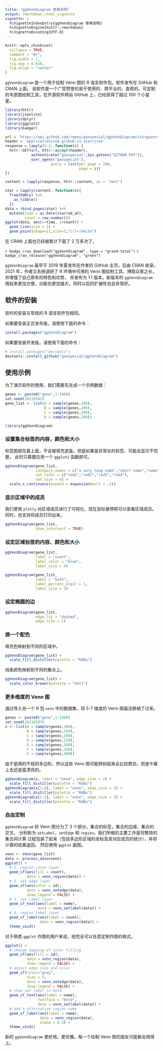 ```yaml
---
title: "ggVennDiagram 使用说明"
output: rmarkdown::html_vignette
vignette: >
  %\VignetteIndexEntry{ggVennDiagram 使用说明}
  %\VignetteEngine{knitr::rmarkdown}
  %\VignetteEncoding{UTF-8}
---
```


```r
knitr::opts_chunk$set(
  collapse = TRUE,
  comment = "#>",
  fig.width = 7,
  fig.asp = 0.618,
  fig.align = "center"
)
```

`ggVennDiagram` 是一个用于绘制 Venn 图的 R 语言软件包。软件发布在 GitHub 和 CRAN 上面。
该软件是一个广受赞誉的易于使用的、跨平台的、直观的、可定制的韦恩图绘制工具，在开源软件网站
GitHub 上，已经获得了超过 100 个小星星。



```r
library(httr)
library(jsonlite)
library(dplyr)
library(ggplot2)
library(badger)

url = 'https://api.github.com/repos/gaospecial/ggVennDiagram/stargazers'
header = 'application/vnd.github.v3.star+json'
response = lapply(1:2, function(i) {
  httr::GET(url, httr::accept(header), 
            authenticate("gaospecial",Sys.getenv("GITHUB_PAT")),
            user_agent("gaospecial"),
                     query = list(per_page = 100, 
                                  page = i))
})

content = lapply(response, httr::content, as = 'text')

star = lapply(content, function(x){
  fromJSON(x) %>%
    as_tibble()
  })
data = rbind_pages(star) %>%
  mutate(time = as.Date(starred_at),
         count = row_number())
ggplot(data, aes(x=time, y=count)) + 
  geom_line(size = 1) +
  geom_point(shape=21,size=3,fill="white")

```

在 CRAN 上面也已经被累计下载了 2 万多次了。

`r badge_cran_download("ggVennDiagram", type = "grand-total")`
`r badge_cran_release("ggVennDiagram", "green")`



`ggVennDiagram` 最早于 2019 年夏发布在作者的 GitHub 主页，后由 CRAN 收录。
2021 年，作者又系统调研了 R 环境中可用的 Venn 图绘制工具，博取众家之长，并增强了自己原有的特色和优势，
并发布为 1.1 版本。新版本的 `ggVennDiagram` 用起来更加方便，功能也更加强大，同时以后的扩展性也会非常好。


## 软件的安装


软件的安装与常规的 R 语言软件包相同。

如果要安装正式发布版，请使用下面的命令：

``` r
install.packages("ggVennDiagram")
```


如果要安装开发版，请使用下面的命令：

``` r
# install.packages("devtools")
devtools::install_github("gaospecial/ggVennDiagram")
```


## 使用示例

为了演示软件的使用，我们需要先生成一个示例数据：

```r
genes <- paste0("gene",1:1000)
set.seed(20210502)
gene_list <- list(A = sample(genes,100),
                  B = sample(genes,200),
                  C = sample(genes,300),
                  D = sample(genes,200))

library(ggVennDiagram)
```


### 设置集合标签的内容，颜色和大小

标签图层在最上面，不会被填充遮盖。但是如果是非常长的标签，可能会显示不完整。
此时只需要应用一个 `ggplot2` 函数即可。

```r
ggVennDiagram(gene_list, 
              category.names = c("a very long name","short name","name","another name"),
              set_color = c("red1","red2","red3","red4"),
              set_size = 6) +
  scale_x_continuous(expand = expansion(mult = .2))

```

### 显示区域中的成员

我们使用 `plotly` 对区域成员进行了可视化，现在鼠标悬停即可以查看区域成员。
同时，也支持将成员打印出来。

```r
ggVennDiagram(gene_list, 
              show_intersect = TRUE)
```

### 设定区域标签的内容、颜色和大小

```r
ggVennDiagram(gene_list, 
              label = "count", 
              label_color = "blue", 
              label_size = 4)
```

```r
ggVennDiagram(gene_list, 
              label = "both", 
              label_percent_digit = 1, 
              label_size = 3)
```

### 设定椭圆的边

```r
ggVennDiagram(gene_list, 
              edge_lty = "dashed", 
              edge_size = 1)
```

### 换一个配色

填充色映射到不同的区域中。

```r
ggVennDiagram(gene_list) + 
  scale_fill_distiller(palette = "RdBu")
```

线条颜色映射到不同的集合上。

```r
ggVennDiagram(gene_list) + 
  scale_color_brewer(palette = "Set1")
```

### 更多维度的 Venn 图

通过导入另一个 R 包 `venn` 中的数据集，将 5-7 维度的 Venn 图画法移植了过来。

```r
genes <- paste0("gene",1:1000)
set.seed(20210507)
x <- list(A = sample(genes,100),
          B = sample(genes,150),
          C = sample(genes,200),
          D = sample(genes,250),
          E = sample(genes,300),
          F = sample(genes,350),
          G = sample(genes,400))
```

由于是用的不规则多边形，所以这些 Venn 图可能辨别起来会比较费劲，但是乍看上去还是蛮漂亮的。

```r
ggVennDiagram(x, label = "none", edge_size = 2) + 
  scale_fill_distiller(palette = "RdBu")
ggVennDiagram(x[1:6], label = "none", edge_size = 2) + 
  scale_fill_distiller(palette = "RdBu")
ggVennDiagram(x[1:5], label = "none", edge_size = 2) + 
  scale_fill_distiller(palette = "RdBu")
```

### 自由定制

`ggVennDiagram` 将 Venn 图分为了 3 个部分，集合的标签，集合的边缘，集合的交叉，
分别称为 `setLabel`，`setEdge` 和 `region`。我们所做的主要工作是将繁琐的集合间计算
过程包装了起来（包括多边形区域的坐标及其对应成员的统计），并将计算的结果返回，
然后使用 `ggplot` 画图。

```r
venn <- Venn(gene_list)
data <- process_data(venn)
ggplot() +
  # 1. region count layer
  geom_sf(aes(fill = count), 
          data = venn_region(data)) +
  # 2. set edge layer
  geom_sf(aes(color = id), 
          data = venn_setedge(data), 
          show.legend = FALSE) +
  # 3. set label layer
  geom_sf_text(aes(label = name), 
               data = venn_setlabel(data)) +
  # 4. region label layer
  geom_sf_label(aes(label = count), 
                data = venn_region(data)) +
  theme_void()
```

对于熟悉 `ggplot` 作图的用户来说，他完全可以任意定制作图的格式。

```r
ggplot() +
  # change mapping of color filling
  geom_sf(aes(fill = id), 
          data = venn_region(data), 
          show.legend = FALSE) +  
  # adjust edge size and color
  geom_sf(color="grey", 
          size = 3, 
          data = venn_setedge(data), 
          show.legend = FALSE) +  
  # show set label in bold
  geom_sf_text(aes(label = name), 
               fontface = "bold", 
               data = venn_setlabel(data)) +  
  # add a alternative region name
  geom_sf_label(aes(label = name), 
                data = venn_region(data), 
                alpha = 0.5) +  
  theme_void()
```

新的 `ggVennDiagram` 更好用，更优雅。每一个绘制 Venn 图的朋友可能都会用得上。
